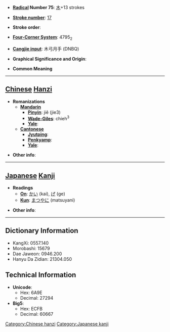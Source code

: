 * '''[[Wiktionary:Chinese radical index| Radical]] Number 75''': [[Wiktionary:Chinese radical index 木|木]]+13 strokes

* '''[[Wiktionary:Chinese total strokes index|Stroke number]]''': [[Wiktionary:Chinese total strokes index 17|17]]

* '''Stroke order''': 

* '''[[Wiktionary:Chinese four corner index|Four-Corner System]]''': 4795<sub>2</sub>

* '''[[Wiktionary:Chinese Cangjie index|Cangjie input]]''': 木弓月手 (DNBQ)

* '''Graphical Significance and Origin''': 

* '''Common Meaning'''

----

== [[Chinese]] [[Hanzi]] ==

* '''Romanizations'''
** '''[[Mandarin]]'''
*** '''[[Pinyin]]''': jiě (jie3)
*** '''[[Wade-Giles]]''': chieh<sup>3</sup>
*** '''[[Yale]]''': 
** '''[[Cantonese]]'''
*** '''[[Jyutping]]''':
*** '''[[Penkyamp]]''': 
*** '''[[Yale]]''': 

* '''Other info''': 

----

== [[Japanese]] [[Kanji]] ==

* '''Readings'''
** '''[[On]]''': [[かい]] (kai), [[げ]] (ge)
** '''[[Kun]]''': [[まつやに]] (matsuyani)

* '''Other info''':  

----

== Dictionary Information ==

* KangXi: 0557.140
* Morobashi: 15679
* Dae Jaweon: 0946.200
* Hanyu Da Zidian: 21304.050

== Technical Information ==

* '''Unicode''':
** Hex: 6A9E
** Decimal: 27294
* '''Big5''':
** Hex: ECFB
** Decimal: 60667

[[Category:Chinese hanzi]]
[[Category:Japanese kanji]]